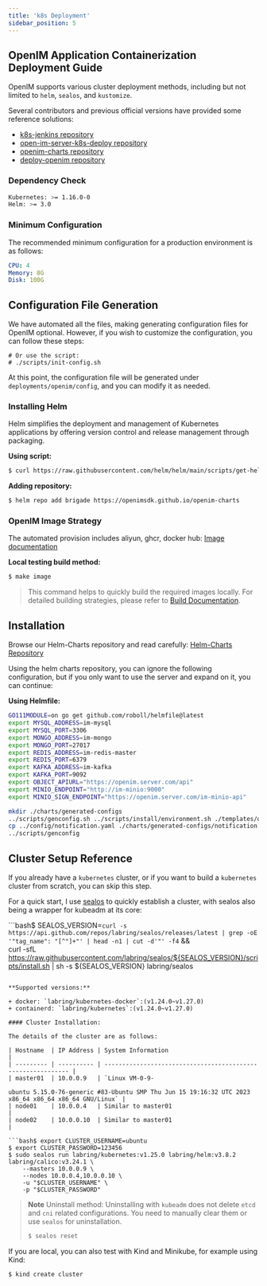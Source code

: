 ```yaml
---
title: 'k8s Deployment'
sidebar_position: 5
---
```





## OpenIM Application Containerization Deployment Guide

OpenIM supports various cluster deployment methods, including but not limited to `helm`, `sealos`, and `kustomize`.

Several contributors and previous official versions have provided some reference solutions:

+ [k8s-jenkins repository](https://github.com/OpenIMSDK/k8s-jenkins)
+ [open-im-server-k8s-deploy repository](https://github.com/openimsdk/open-im-server-k8s-deploy)
+ [openim-charts repository](https://github.com/OpenIMSDK/openim-charts)
+ [deploy-openim repository](https://github.com/showurl/deploy-openim)

### Dependency Check

```bash
Kubernetes: >= 1.16.0-0
Helm: >= 3.0
```

### Minimum Configuration

The recommended minimum configuration for a production environment is as follows:

```yaml
CPU: 4
Memory: 8G
Disk: 100G
```

## Configuration File Generation

We have automated all the files, making generating configuration files for OpenIM optional. However, if you wish to customize the configuration, you can follow these steps:

```bash$ make init
# Or use the script:
# ./scripts/init-config.sh
```

At this point, the configuration file will be generated under `deployments/openim/config`, and you can modify it as needed.

### Installing Helm

Helm simplifies the deployment and management of Kubernetes applications by offering version control and release management through packaging.

**Using script:**

```bash
$ curl https://raw.githubusercontent.com/helm/helm/main/scripts/get-helm-3 | bash
```

**Adding repository:**

```bash
$ helm repo add brigade https://openimsdk.github.io/openim-charts
```

### OpenIM Image Strategy

The automated provision includes aliyun, ghcr, docker hub: [Image documentation](https://github.com/openimsdk/open-im-server/blob/main/docs/conversions/images.md)

**Local testing build method:**

```bash
$ make image
```

> This command helps to quickly build the required images locally. For detailed building strategies, please refer to [Build Documentation](https://github.com/openimsdk/open-im-server/blob/main/build/README.md).

## Installation

Browse our Helm-Charts repository and read carefully: [Helm-Charts Repository](https://github.com/openimsdk/helm-charts)

Using the helm charts repository, you can ignore the following configuration, but if you only want to use the server and expand on it, you can continue:

**Using Helmfile:**

```bash
GO111MODULE=on go get github.com/roboll/helmfile@latest
export MYSQL_ADDRESS=im-mysql
export MYSQL_PORT=3306
export MONGO_ADDRESS=im-mongo
export MONGO_PORT=27017
export REDIS_ADDRESS=im-redis-master
export REDIS_PORT=6379
export KAFKA_ADDRESS=im-kafka
export KAFKA_PORT=9092
export OBJECT_APIURL="https://openim.server.com/api"
export MINIO_ENDPOINT="http://im-minio:9000"
export MINIO_SIGN_ENDPOINT="https://openim.server.com/im-minio-api"

mkdir ./charts/generated-configs
../scripts/genconfig.sh ../scripts/install/environment.sh ./templates/openim.yaml > ./charts/generated-configs/config.yaml
cp ../config/notification.yaml ./charts/generated-configs/notification.yaml
../scripts/genconfig
```

## Cluster Setup Reference

If you already have a `kubernetes` cluster, or if you want to build a `kubernetes` cluster from scratch, you can skip this step.

For a quick start, I use [sealos](https://github.com/labring/sealos) to quickly establish a cluster, with sealos also being a wrapper for kubeadm at its core:

```bash$ SEALOS_VERSION=`curl -s https://api.github.com/repos/labring/sealos/releases/latest | grep -oE '"tag_name": "[^"]+"' | head -n1 | cut -d'"' -f4` && \
  curl -sfL https://raw.githubusercontent.com/labring/sealos/${SEALOS_VERSION}/scripts/install.sh |
  sh -s ${SEALOS_VERSION} labring/sealos
```

**Supported versions:**

+ docker: `labring/kubernetes-docker`:(v1.24.0~v1.27.0)
+ containerd: `labring/kubernetes`:(v1.24.0~v1.27.0)

#### Cluster Installation:

The details of the cluster are as follows:

| Hostname  | IP Address | System Information                                           |
| --------- | ---------- | ------------------------------------------------------------ |
| master01  | 10.0.0.9   | `Linux VM-0-9-

ubuntu 5.15.0-76-generic #83-Ubuntu SMP Thu Jun 15 19:16:32 UTC 2023 x86_64 x86_64 x86_64 GNU/Linux` |
| node01    | 10.0.0.4   | Similar to master01                                          |
| node02    | 10.0.0.10  | Similar to master01                                          |

```bash$ export CLUSTER_USERNAME=ubuntu
$ export CLUSTER_PASSWORD=123456
$ sudo sealos run labring/kubernetes:v1.25.0 labring/helm:v3.8.2 labring/calico:v3.24.1 \
    --masters 10.0.0.9 \
    --nodes 10.0.0.4,10.0.0.10 \
    -u "$CLUSTER_USERNAME" \
    -p "$CLUSTER_PASSWORD"
```

> **Note** Uninstall method: Uninstalling with `kubeadm` does not delete `etcd` and `cni` related configurations. You need to manually clear them or use `sealos` for uninstallation.
>
> ```bash
> $ sealos reset
> ```

If you are local, you can also test with Kind and Minikube, for example using Kind:

```bash$ GO111MODULE="on" go get sigs.k8s.io/kind@v0.11.1
$ kind create cluster
```